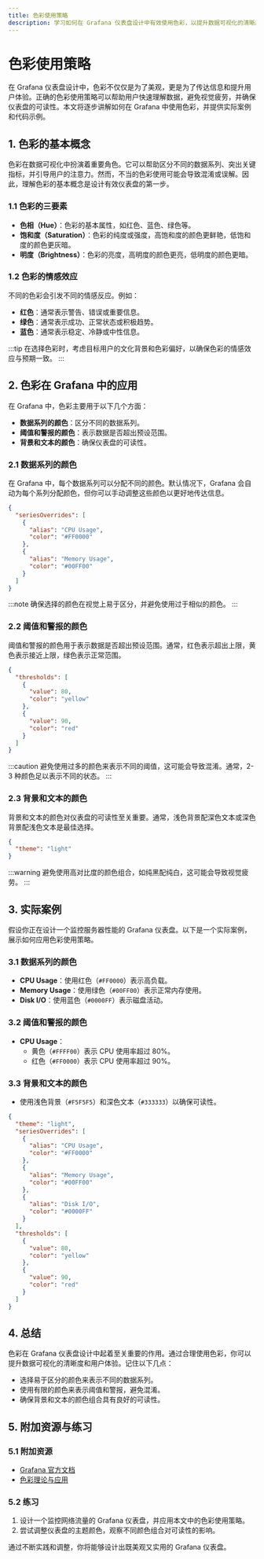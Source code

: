```yaml
---
title: 色彩使用策略
description: 学习如何在 Grafana 仪表盘设计中有效使用色彩，以提升数据可视化的清晰度和用户体验。
---
```


# 色彩使用策略

在 Grafana 仪表盘设计中，色彩不仅仅是为了美观，更是为了传达信息和提升用户体验。正确的色彩使用策略可以帮助用户快速理解数据，避免视觉疲劳，并确保仪表盘的可读性。本文将逐步讲解如何在 Grafana 中使用色彩，并提供实际案例和代码示例。

## 1. 色彩的基本概念

色彩在数据可视化中扮演着重要角色。它可以帮助区分不同的数据系列、突出关键指标，并引导用户的注意力。然而，不当的色彩使用可能会导致混淆或误解。因此，理解色彩的基本概念是设计有效仪表盘的第一步。

### 1.1 色彩的三要素

- **色相（Hue）**：色彩的基本属性，如红色、蓝色、绿色等。
- **饱和度（Saturation）**：色彩的纯度或强度，高饱和度的颜色更鲜艳，低饱和度的颜色更灰暗。
- **明度（Brightness）**：色彩的亮度，高明度的颜色更亮，低明度的颜色更暗。

### 1.2 色彩的情感效应

不同的色彩会引发不同的情感反应。例如：
- **红色**：通常表示警告、错误或重要信息。
- **绿色**：通常表示成功、正常状态或积极趋势。
- **蓝色**：通常表示稳定、冷静或中性信息。

:::tip
在选择色彩时，考虑目标用户的文化背景和色彩偏好，以确保色彩的情感效应与预期一致。
:::

## 2. 色彩在 Grafana 中的应用

在 Grafana 中，色彩主要用于以下几个方面：
- **数据系列的颜色**：区分不同的数据系列。
- **阈值和警报的颜色**：表示数据是否超出预设范围。
- **背景和文本的颜色**：确保仪表盘的可读性。

### 2.1 数据系列的颜色

在 Grafana 中，每个数据系列可以分配不同的颜色。默认情况下，Grafana 会自动为每个系列分配颜色，但你可以手动调整这些颜色以更好地传达信息。

```json
{
  "seriesOverrides": [
    {
      "alias": "CPU Usage",
      "color": "#FF0000"
    },
    {
      "alias": "Memory Usage",
      "color": "#00FF00"
    }
  ]
}
```

:::note
确保选择的颜色在视觉上易于区分，并避免使用过于相似的颜色。
:::

### 2.2 阈值和警报的颜色

阈值和警报的颜色用于表示数据是否超出预设范围。通常，红色表示超出上限，黄色表示接近上限，绿色表示正常范围。

```json
{
  "thresholds": [
    {
      "value": 80,
      "color": "yellow"
    },
    {
      "value": 90,
      "color": "red"
    }
  ]
}
```

:::caution
避免使用过多的颜色来表示不同的阈值，这可能会导致混淆。通常，2-3 种颜色足以表示不同的状态。
:::

### 2.3 背景和文本的颜色

背景和文本的颜色对仪表盘的可读性至关重要。通常，浅色背景配深色文本或深色背景配浅色文本是最佳选择。

```json
{
  "theme": "light"
}
```

:::warning
避免使用高对比度的颜色组合，如纯黑配纯白，这可能会导致视觉疲劳。
:::

## 3. 实际案例

假设你正在设计一个监控服务器性能的 Grafana 仪表盘。以下是一个实际案例，展示如何应用色彩使用策略。

### 3.1 数据系列的颜色

- **CPU Usage**：使用红色（`#FF0000`）表示高负载。
- **Memory Usage**：使用绿色（`#00FF00`）表示正常内存使用。
- **Disk I/O**：使用蓝色（`#0000FF`）表示磁盘活动。

### 3.2 阈值和警报的颜色

- **CPU Usage**：
  - 黄色（`#FFFF00`）表示 CPU 使用率超过 80%。
  - 红色（`#FF0000`）表示 CPU 使用率超过 90%。

### 3.3 背景和文本的颜色

- 使用浅色背景（`#F5F5F5`）和深色文本（`#333333`）以确保可读性。

```json
{
  "theme": "light",
  "seriesOverrides": [
    {
      "alias": "CPU Usage",
      "color": "#FF0000"
    },
    {
      "alias": "Memory Usage",
      "color": "#00FF00"
    },
    {
      "alias": "Disk I/O",
      "color": "#0000FF"
    }
  ],
  "thresholds": [
    {
      "value": 80,
      "color": "yellow"
    },
    {
      "value": 90,
      "color": "red"
    }
  ]
}
```

## 4. 总结

色彩在 Grafana 仪表盘设计中起着至关重要的作用。通过合理使用色彩，你可以提升数据可视化的清晰度和用户体验。记住以下几点：
- 选择易于区分的颜色来表示不同的数据系列。
- 使用有限的颜色来表示阈值和警报，避免混淆。
- 确保背景和文本的颜色组合具有良好的可读性。

## 5. 附加资源与练习

### 5.1 附加资源
- [Grafana 官方文档](https://grafana.com/docs/)
- [色彩理论与应用](https://www.color-theory.com/)

### 5.2 练习
1. 设计一个监控网络流量的 Grafana 仪表盘，并应用本文中的色彩使用策略。
2. 尝试调整仪表盘的主题颜色，观察不同颜色组合对可读性的影响。

通过不断实践和调整，你将能够设计出既美观又实用的 Grafana 仪表盘。